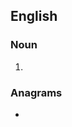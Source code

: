==English==

===Noun===
{{head|en|noun form}}

# {{plural of|en|whaler}}

===Anagrams===
* {{anagrams|en|a=aehlrsw|Wahlers}}